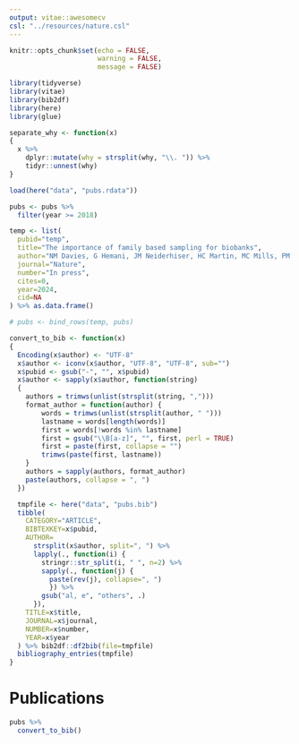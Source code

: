 ```yaml
---
output: vitae::awesomecv
csl: "../resources/nature.csl"
---
```


```r
knitr::opts_chunk$set(echo = FALSE, 
                      warning = FALSE,
                      message = FALSE)

library(tidyverse)
library(vitae)
library(bib2df)
library(here)
library(glue)

separate_why <- function(x)
{
  x %>%
    dplyr::mutate(why = strsplit(why, "\\. ")) %>%
    tidyr::unnest(why)
}
```


```r
load(here("data", "pubs.rdata"))

pubs <- pubs %>% 
  filter(year >= 2018)

temp <- list(
  pubid="temp",
  title="The importance of family based sampling for biobanks",
  author="NM Davies, G Hemani, JM Neiderhiser, HC Martin, MC Mills, PM Visscher, L Yengo, AS Young, MC Keller",
  journal="Nature",
  number="In press",
  cites=0,
  year=2024,
  cid=NA
) %>% as.data.frame()

# pubs <- bind_rows(temp, pubs)

convert_to_bib <- function(x)
{
  Encoding(x$author) <- "UTF-8"
  x$author <- iconv(x$author, "UTF-8", "UTF-8", sub="")
  x$pubid <- gsub("-", "", x$pubid)
  x$author <- sapply(x$author, function(string)
  {
    authors = trimws(unlist(strsplit(string, ",")))
    format_author = function(author) {
        words = trimws(unlist(strsplit(author, " ")))
        lastname = words[length(words)]
        first = words[!words %in% lastname]
        first = gsub("\\B[a-z]", "", first, perl = TRUE)
        first = paste(first, collapse = "")
        trimws(paste(first, lastname))
    }
    authors = sapply(authors, format_author)
    paste(authors, collapse = ", ")
  })

  tmpfile <- here("data", "pubs.bib")
  tibble(
    CATEGORY="ARTICLE",
    BIBTEXKEY=x$pubid,
    AUTHOR=
      strsplit(x$author, split=", ") %>%
      lapply(., function(i) {
        stringr::str_split(i, " ", n=2) %>%
        sapply(., function(j) {
          paste(rev(j), collapse=", ")
          }) %>%
        gsub("al, e", "others", .)
      }),
    TITLE=x$title,
    JOURNAL=x$journal,
    NUMBER=x$number,
    YEAR=x$year
  ) %>% bib2df::df2bib(file=tmpfile)
  bibliography_entries(tmpfile)
}
```

# Publications

```r
pubs %>% 
  convert_to_bib()
```
